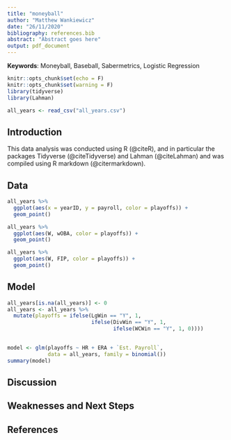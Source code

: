 ```yaml
---
title: "moneyball"
author: "Matthew Wankiewicz"
date: "26/11/2020"
bibliography: references.bib
abstract: "Abstract goes here"
output: pdf_document
---
```

**Keywords**: Moneyball, Baseball, Sabermetrics, Logistic Regression

```r
knitr::opts_chunk$set(echo = F)
knitr::opts_chunk$set(warning = F)
library(tidyverse)
library(Lahman)
```


```r
all_years <- read_csv("all_years.csv")
```

## Introduction

This data analysis was conducted using R (@citeR), and in particular the packages Tidyverse (@citeTidyverse) and Lahman (@citeLahman) and was compiled using R markdown (@citermarkdown).

## Data

```r
all_years %>% 
  ggplot(aes(x = yearID, y = payroll, color = playoffs)) +
  geom_point()
```


```r
all_years %>% 
  ggplot(aes(W, wOBA, color = playoffs)) + 
  geom_point() 
```

```r
all_years %>% 
  ggplot(aes(W, FIP, color = playoffs)) + 
  geom_point() 
```


## Model

```r
all_years[is.na(all_years)] <- 0
all_years <- all_years %>% 
  mutate(playoffs = ifelse(LgWin == "Y", 1,
                           ifelse(DivWin == "Y", 1, 
                                  ifelse(WCWin == "Y", 1, 0))))

  
model <- glm(playoffs ~ HR + ERA + `Est. Payroll`,
             data = all_years, family = binomial())
summary(model)
```


## Discussion

## Weaknesses and Next Steps

## References
